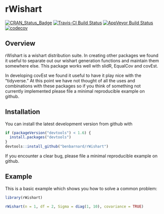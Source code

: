 # rWishart

[![CRAN_Status_Badge](http://www.r-pkg.org/badges/version/rWishart)](https://cran.r-project.org/package=rWishart)
[![Travis-CI Build Status](https://travis-ci.org/BenBarnard/rWishart.svg?branch=master)](https://travis-ci.org/BenBarnard/rWishart)
[![AppVeyor Build Status](https://ci.appveyor.com/api/projects/status/github/BenBarnard/rWishart?branch=master&svg=true)](https://ci.appveyor.com/project/BenBarnard/rWishart)
[![codecov](https://codecov.io/gh/BenBarnard/rWishart/branch/master/graph/badge.svg)](https://codecov.io/gh/BenBarnard/rWishart)

## Overview

rWishart is a wishart distribution suite. In creating other packages we found it useful to separate out our wishart generation functions and maintain them somewhere else. This package works well with slidR, EqualCov and covEst.

In developing covEst we found it useful to have it play nice with the "tidyverse." At this point we have not thought of all the uses and combinations with these packages so if you think of something not currently implemented please file a minimal reproducible example on github.

## Installation

You can install the latest development version from github with

```r
if (packageVersion("devtools") < 1.6) {
  install.packages("devtools")
}
devtools::install_github("benbarnard/rWishart")
```

If you encounter a clear bug, please file a minimal reproducible example on github.

## Example

This is a basic example which shows you how to solve a common problem:

```r
library(rWishart)

rWishart(n = 1, df = 2, Sigma = diag(1, 10), covariance = TRUE)
```

